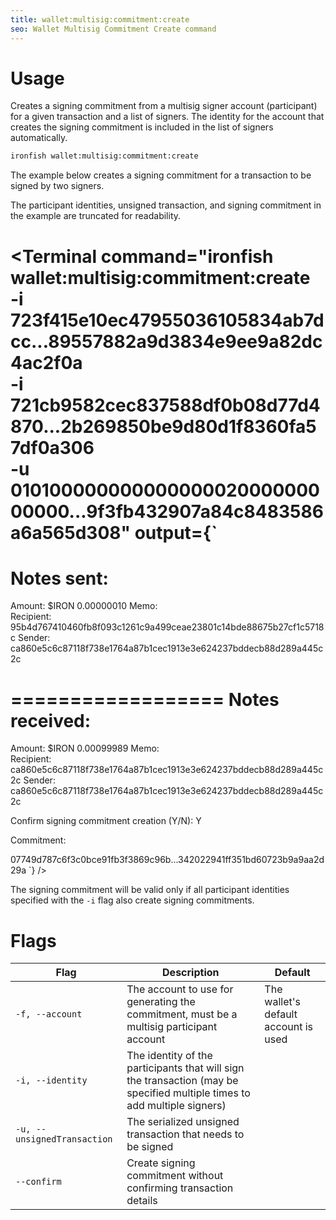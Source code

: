 ```yaml
---
title: wallet:multisig:commitment:create
seo: Wallet Multisig Commitment Create command
---
```


# Usage

Creates a signing commitment from a multisig signer account (participant) for a given transaction and a list of signers. The identity for the account that creates the signing commitment is included in the list of signers automatically.


```sh
ironfish wallet:multisig:commitment:create
```

The example below creates a signing commitment for a transaction to be signed by two signers.

The participant identities, unsigned transaction, and signing commitment in the example are truncated for readability.

<Terminal command="ironfish wallet:multisig:commitment:create \
-i 723f415e10ec47955036105834ab7dcc...89557882a9d3834e9ee9a82dc4ac2f0a \
-i 721cb9582cec837588df0b08d77d4870...2b269850be9d80d1f8360fa57df0a306 \
-u 01010000000000000002000000000000...9f3fb432907a84c8483586a6a565d308"
  output={`
==================
Notes sent:
==================

Amount:        $IRON 0.00000010
Memo:          
Recipient:     95b4d767410460fb8f093c1261c9a499ceae23801c14bde88675b27cf1c5718c
Sender:        ca860e5c6c87118f738e1764a87b1cec1913e3e624237bddecb88d289a445c2c


==================
Notes received:
==================

Amount:        $IRON 0.00099989
Memo:          
Recipient:     ca860e5c6c87118f738e1764a87b1cec1913e3e624237bddecb88d289a445c2c
Sender:        ca860e5c6c87118f738e1764a87b1cec1913e3e624237bddecb88d289a445c2c


Confirm signing commitment creation (Y/N): Y

Commitment:

07749d787c6f3c0bce91fb3f3869c96b...342022941ff351bd60723b9a9aa2d29a
  `}
/>

The signing commitment will be valid only if all participant identities specified with the `-i` flag also create signing commitments.

# Flags

| Flag | Description | Default |
| ---- | ----------- | ------- |
| `-f, --account` | The account to use for generating the commitment, must be a multisig participant account | The wallet's default account is used |
| `-i, --identity` | The identity of the participants that will sign the transaction (may be specified multiple times to add multiple signers) ||
| `-u, --unsignedTransaction` | The serialized unsigned transaction that needs to be signed ||
| `--confirm` | Create signing commitment without confirming transaction details ||

